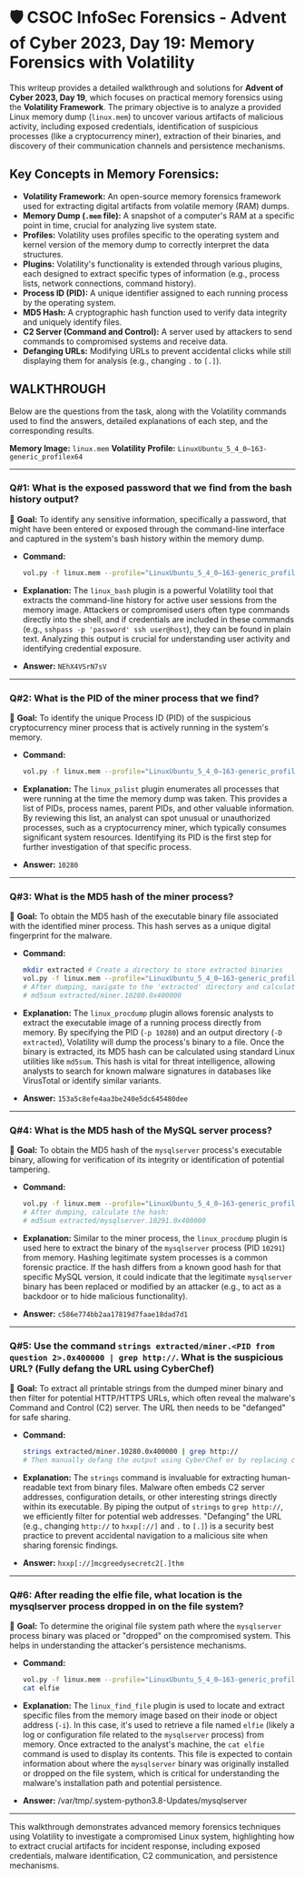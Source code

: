 # 🛡️ CSOC InfoSec Forensics - Advent of Cyber 2023, Day 19: Memory Forensics with Volatility

This writeup provides a detailed walkthrough and solutions for **Advent of Cyber 2023, Day 19**, which focuses on practical memory forensics using the **Volatility Framework**. The primary objective is to analyze a provided Linux memory dump (`linux.mem`) to uncover various artifacts of malicious activity, including exposed credentials, identification of suspicious processes (like a cryptocurrency miner), extraction of their binaries, and discovery of their communication channels and persistence mechanisms.

## Key Concepts in Memory Forensics:

* **Volatility Framework:** An open-source memory forensics framework used for extracting digital artifacts from volatile memory (RAM) dumps.
* **Memory Dump (`.mem` file):** A snapshot of a computer's RAM at a specific point in time, crucial for analyzing live system state.
* **Profiles:** Volatility uses profiles specific to the operating system and kernel version of the memory dump to correctly interpret the data structures.
* **Plugins:** Volatility's functionality is extended through various plugins, each designed to extract specific types of information (e.g., process lists, network connections, command history).
* **Process ID (PID):** A unique identifier assigned to each running process by the operating system.
* **MD5 Hash:** A cryptographic hash function used to verify data integrity and uniquely identify files.
* **C2 Server (Command and Control):** A server used by attackers to send commands to compromised systems and receive data.
* **Defanging URLs:** Modifying URLs to prevent accidental clicks while still displaying them for analysis (e.g., changing `.` to `[.]`).

## WALKTHROUGH

Below are the questions from the task, along with the Volatility commands used to find the answers, detailed explanations of each step, and the corresponding results.

**Memory Image:** `linux.mem`
**Volatility Profile:** `LinuxUbuntu_5_4_0–163-generic_profilex64`

---

### Q#1: What is the exposed password that we find from the bash history output?

🎯 **Goal:** To identify any sensitive information, specifically a password, that might have been entered or exposed through the command-line interface and captured in the system's bash history within the memory dump.

* **Command:**

    ```bash
    vol.py -f linux.mem --profile="LinuxUbuntu_5_4_0–163-generic_profilex64" linux_bash
    ```

* **Explanation:**
    The `linux_bash` plugin is a powerful Volatility tool that extracts the command-line history for active user sessions from the memory image. Attackers or compromised users often type commands directly into the shell, and if credentials are included in these commands (e.g., `sshpass -p 'password' ssh user@host`), they can be found in plain text. Analyzing this output is crucial for understanding user activity and identifying credential exposure.

* **Answer:** `NEhX4VSrN7sV`

---

### Q#2: What is the PID of the miner process that we find?

🎯 **Goal:** To identify the unique Process ID (PID) of the suspicious cryptocurrency miner process that is actively running in the system's memory.

* **Command:**

    ```bash
    vol.py -f linux.mem --profile="LinuxUbuntu_5_4_0–163-generic_profilex64" linux_pslist
    ```

* **Explanation:**
    The `linux_pslist` plugin enumerates all processes that were running at the time the memory dump was taken. This provides a list of PIDs, process names, parent PIDs, and other valuable information. By reviewing this list, an analyst can spot unusual or unauthorized processes, such as a cryptocurrency miner, which typically consumes significant system resources. Identifying its PID is the first step for further investigation of that specific process.

* **Answer:** `10280`

---

### Q#3: What is the MD5 hash of the miner process?

🎯 **Goal:** To obtain the MD5 hash of the executable binary file associated with the identified miner process. This hash serves as a unique digital fingerprint for the malware.

* **Command:**

    ```bash
    mkdir extracted # Create a directory to store extracted binaries
    vol.py -f linux.mem --profile="LinuxUbuntu_5_4_0–163-generic_profilex64" linux_procdump -D extracted -p 10280
    # After dumping, navigate to the 'extracted' directory and calculate the hash:
    # md5sum extracted/miner.10280.0x400000
    ```

* **Explanation:**
    The `linux_procdump` plugin allows forensic analysts to extract the executable image of a running process directly from memory. By specifying the PID (`-p 10280`) and an output directory (`-D extracted`), Volatility will dump the process's binary to a file. Once the binary is extracted, its MD5 hash can be calculated using standard Linux utilities like `md5sum`. This hash is vital for threat intelligence, allowing analysts to search for known malware signatures in databases like VirusTotal or identify similar variants.

* **Answer:** `153a5c8efe4aa3be240e5dc645480dee`

---

### Q#4: What is the MD5 hash of the MySQL server process?

🎯 **Goal:** To obtain the MD5 hash of the `mysqlserver` process's executable binary, allowing for verification of its integrity or identification of potential tampering.

* **Command:**

    ```bash
    vol.py -f linux.mem --profile="LinuxUbuntu_5_4_0–163-generic_profilex64" linux_procdump -D extracted -p 10291
    # After dumping, calculate the hash:
    # md5sum extracted/mysqlserver.10291.0x400000
    ```

* **Explanation:**
    Similar to the miner process, the `linux_procdump` plugin is used here to extract the binary of the `mysqlserver` process (PID `10291`) from memory. Hashing legitimate system processes is a common forensic practice. If the hash differs from a known good hash for that specific MySQL version, it could indicate that the legitimate `mysqlserver` binary has been replaced or modified by an attacker (e.g., to act as a backdoor or to hide malicious functionality).

* **Answer:** `c586e774bb2aa17819d7faae18dad7d1`

---

### Q#5: Use the command `strings extracted/miner.<PID from question 2>.0x400000 | grep http://`. What is the suspicious URL? (Fully defang the URL using CyberChef)

🎯 **Goal:** To extract all printable strings from the dumped miner binary and then filter for potential HTTP/HTTPS URLs, which often reveal the malware's Command and Control (C2) server. The URL then needs to be "defanged" for safe sharing.

* **Command:**

    ```bash
    strings extracted/miner.10280.0x400000 | grep http://
    # Then manually defang the output using CyberChef or by replacing characters.
    ```

* **Explanation:**
    The `strings` command is invaluable for extracting human-readable text from binary files. Malware often embeds C2 server addresses, configuration details, or other interesting strings directly within its executable. By piping the output of `strings` to `grep http://`, we efficiently filter for potential web addresses. "Defanging" the URL (e.g., changing `http://` to `hxxp[://]` and `.` to `[.]`) is a security best practice to prevent accidental navigation to a malicious site when sharing forensic findings.

* **Answer:** `hxxp[://]mcgreedysecretc2[.]thm`

---

### Q#6: After reading the elfie file, what location is the mysqlserver process dropped in on the file system?

🎯 **Goal:** To determine the original file system path where the `mysqlserver` process binary was placed or "dropped" on the compromised system. This helps in understanding the attacker's persistence mechanisms.

* **Command:**

    ```bash
    vol.py -f linux.mem --profile="LinuxUbuntu_5_4_0–163-generic_profilex64" linux_find_file -i 0xffff9ce9b78280e8 -O elfie
    cat elfie
    ```

* **Explanation:**
    The `linux_find_file` plugin is used to locate and extract specific files from the memory image based on their inode or object address (`-i`). In this case, it's used to retrieve a file named `elfie` (likely a log or configuration file related to the `mysqlserver` process) from memory. Once extracted to the analyst's machine, the `cat elfie` command is used to display its contents. This file is expected to contain information about where the `mysqlserver` binary was originally installed or dropped on the file system, which is critical for understanding the malware's installation path and potential persistence.

* **Answer:** /var/tmp/.system-python3.8-Updates/mysqlserver

---

This walkthrough demonstrates advanced memory forensics techniques using Volatility to investigate a compromised Linux system, highlighting how to extract crucial artifacts for incident response, including exposed credentials, malware identification, C2 communication, and persistence mechanisms.
